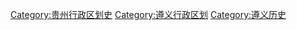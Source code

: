 [[Category:贵州行政区划史|Category:贵州行政区划史]]
[[Category:遵义行政区划|Category:遵义行政区划]]
[[Category:遵义历史|Category:遵义历史]]